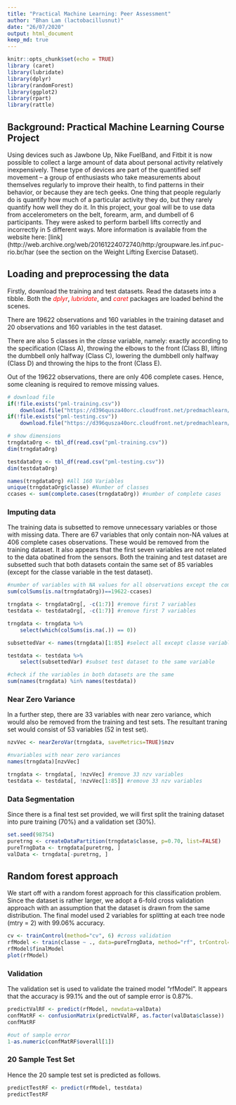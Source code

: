 ```yaml
---
title: "Practical Machine Learning: Peer Assessment"
author: "Bhan Lam (lactobacillusnut)"
date: "26/07/2020"
output: html_document
keep_md: true
---
```


```r
knitr::opts_chunk$set(echo = TRUE)
library (caret)
library(lubridate)
library(dplyr)
library(randomForest)
library(ggplot2)
library(rpart)
library(rattle)
```

## Background: Practical Machine Learning Course Project

Using devices such as Jawbone Up, Nike FuelBand, and Fitbit it is now possible to collect a large amount of data about personal activity relatively inexpensively. These type of devices are part of the quantified self movement – a group of enthusiasts who take measurements about themselves regularly to improve their health, to find patterns in their behavior, or because they are tech geeks. One thing that people regularly do is quantify how much of a particular activity they do, but they rarely quantify how well they do it. In this project, your goal will be to use data from accelerometers on the belt, forearm, arm, and dumbell of 6 participants. They were asked to perform barbell lifts correctly and incorrectly in 5 different ways. More information is available from the website here: [link](http://web.archive.org/web/20161224072740/http:/groupware.les.inf.puc-rio.br/har (see the section on the Weight Lifting Exercise Dataset).

## Loading and preprocessing the data

Firstly, download the training and test datasets. Read the datasets into a tibble. Both the <span style="color: red;">*dplyr*</span>, <span style="color: red;">*lubridate*</span>, and <span style="color: red;">*caret*</span> packages are loaded behind the scenes. 

There are 19622 observations and 160 variables in the training dataset and 20 observations and 160 variables in the test dataset.

There are also 5 classes in the *classe* variable, namely: exactly according to the specification (Class A), throwing the elbows to the front (Class B), lifting the dumbbell only halfway (Class C), lowering the dumbbell only halfway (Class D) and throwing the hips to the front (Class E).

Out of the 19622 observations, there are only 406 complete cases. Hence, some cleaning is required to remove missing values.

```r

# download file
if(!file.exists("pml-training.csv")) 
    download.file("https://d396qusza40orc.cloudfront.net/predmachlearn/pml-training.csv","pml-training.csv")
if(!file.exists("pml-testing.csv")) 
    download.file("https://d396qusza40orc.cloudfront.net/predmachlearn/pml-testing.csv","pml-testing.csv")

# show dimensions
trngdataOrg <- tbl_df(read.csv("pml-training.csv")) 
dim(trngdataOrg)

testdataOrg <- tbl_df(read.csv("pml-testing.csv")) 
dim(testdataOrg)

names(trngdataOrg) #All 160 Variables
unique(trngdataOrg$classe) #Number of classes
ccases <- sum(complete.cases(trngdataOrg)) #number of complete cases
```

### Imputing data

The training data is subsetted to remove unnecessary variables or those with missing data. There are 67 variables that only contain non-NA values at 406 complete cases observations. These would be removed from the training dataset. It also appears that the first seven variables are not related to the data obatined from the sensors. Both the training and test dataset are subsetted such that both datasets contain the same set of 85 variables (except for the classe variable in the test dataset).

```r

#number of variables with NA values for all observations except the complete cases
sum(colSums(is.na(trngdataOrg))==19622-ccases) 

trngdata <- trngdataOrg[, -c(1:7)] #remove first 7 variables
testdata <- testdataOrg[, -c(1:7)] #remove first 7 variables

trngdata <- trngdata %>%
    select(which(colSums(is.na(.)) == 0))

subsettedVar <- names(trngdata)[1:85] #select all except classe variable

testdata <- testdata %>%
    select(subsettedVar) #subset test dataset to the same variable 

#check if the variables in both datasets are the same
sum(names(trngdata) %in% names(testdata))

```

### Near Zero Variance

In a further step, there are 33 variables with near zero variance, which would also be removed from the training and test sets. The resultant traning set would consist of 53 variables (52 in test set).

```r

nzvVec <- nearZeroVar(trngdata, saveMetrics=TRUE)$nzv

#nvariables with near zero variances
names(trngdata)[nzvVec]

trngdata <- trngdata[, !nzvVec] #remove 33 nzv variables
testdata <- testdata[, !nzvVec[1:85]] #remove 33 nzv variables

```

### Data Segmentation

Since there is a final test set provided, we will first split the training dataset into pure training (70%) and a validation set (30%).

```r

set.seed(98754)
puretrng <- createDataPartition(trngdata$classe, p=0.70, list=FALSE)
pureTrngData <- trngdata[puretrng, ]
valData <- trngdata[-puretrng, ]
```

## Random forest approach

We start off with a random forest approach for this classification problem. Since the dataset is rather larger, we adopt a 6-fold cross validation approach with an assumption that the dataset is drawn from the same distribution. The final model used 2 variables for splitting at each tree node (mtry = 2) with 99.06% accuracy.

```r

cv <- trainControl(method="cv", 6) #cross validation
rfModel <- train(classe ~ ., data=pureTrngData, method="rf", trControl=cv, ntree=250)
rfModel$finalModel
plot(rfModel)
```

### Validation

The validation set is used to validate the trained model "rfModel". It appears that the accuracy is 99.1% and the out of sample error is 0.87%.

```r
predictValRF <- predict(rfModel, newdata=valData)
confMatRF <- confusionMatrix(predictValRF, as.factor(valData$classe))
confMatRF

#out of sample error
1-as.numeric(confMatRF$overall[1])

```

### 20 Sample Test Set

Hence the 20 sample test set is predicted as follows.

```r
predictTestRF <- predict(rfModel, testdata)
predictTestRF

```

